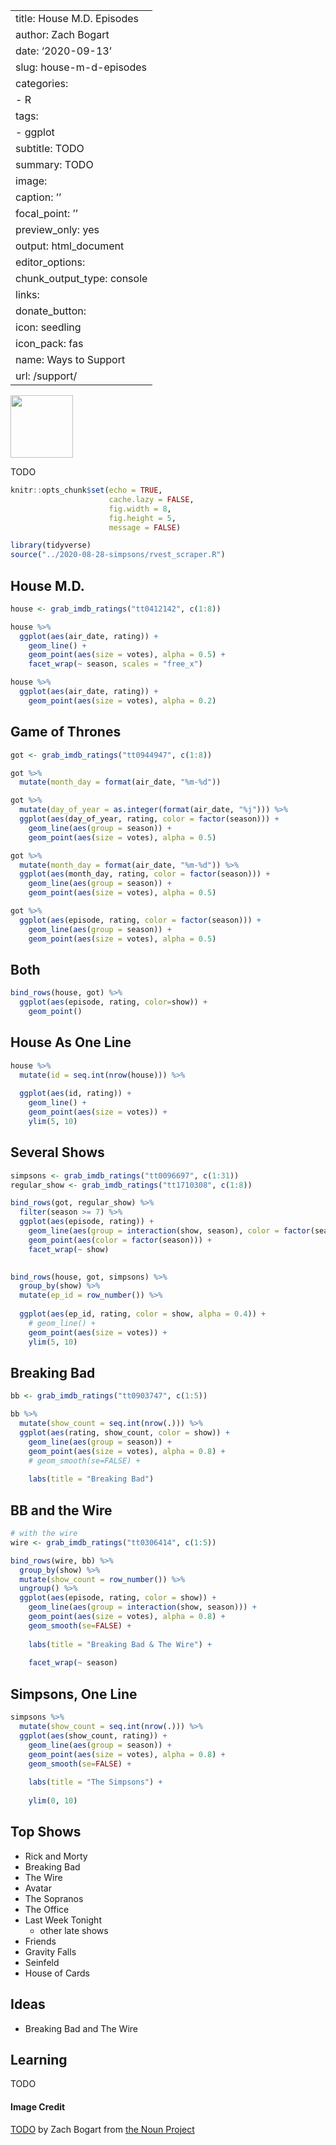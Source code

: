 <!--Notes
this is turning into an interesting exploration of a popular show
- got sidetracked by Game of Thrones, with their near-perfect ratings with their very low-rated last season
- Interested in exploring the progression of a show as on continuous line

-->

---
title: House M.D. Episodes
author: Zach Bogart
date: '2020-09-13'
slug: house-m-d-episodes
categories:
  - R
tags:
  - ggplot
subtitle: TODO
summary: TODO
image:
  caption: ''
  focal_point: ''
  preview_only: yes
output: html_document
editor_options:
  chunk_output_type: console
links:
  donate_button:
    icon: seedling
    icon_pack: fas
    name: Ways to Support
    url: /support/
---

<!-- Icon Image: Small -->
<img src="featured.png" width="100"/> 

<!--Starting Blurb-->
TODO

<!--Put actual work here-->
```r
knitr::opts_chunk$set(echo = TRUE, 
                      cache.lazy = FALSE,
                      fig.width = 8,
                      fig.height = 5,
                      message = FALSE)
```

```r
library(tidyverse)
source("../2020-08-28-simpsons/rvest_scraper.R")
```

## House M.D.

```r
house <- grab_imdb_ratings("tt0412142", c(1:8))
```

```r
house %>% 
  ggplot(aes(air_date, rating)) +
    geom_line() +
    geom_point(aes(size = votes), alpha = 0.5) +
    facet_wrap(~ season, scales = "free_x")

house %>% 
  ggplot(aes(air_date, rating)) +
    geom_point(aes(size = votes), alpha = 0.2)
```

## Game of Thrones

```r
got <- grab_imdb_ratings("tt0944947", c(1:8))

got %>% 
  mutate(month_day = format(air_date, "%m-%d"))
```

```r
got %>% 
  mutate(day_of_year = as.integer(format(air_date, "%j"))) %>% 
  ggplot(aes(day_of_year, rating, color = factor(season))) +
    geom_line(aes(group = season)) +
    geom_point(aes(size = votes), alpha = 0.5) 

got %>% 
  mutate(month_day = format(air_date, "%m-%d")) %>% 
  ggplot(aes(month_day, rating, color = factor(season))) +
    geom_line(aes(group = season)) +
    geom_point(aes(size = votes), alpha = 0.5) 

got %>% 
  ggplot(aes(episode, rating, color = factor(season))) +
    geom_line(aes(group = season)) +
    geom_point(aes(size = votes), alpha = 0.5) 
```

## Both

```r
bind_rows(house, got) %>% 
  ggplot(aes(episode, rating, color=show)) +
    geom_point()
```


## House As One Line

```r
house %>% 
  mutate(id = seq.int(nrow(house))) %>% 
  
  ggplot(aes(id, rating)) +
    geom_line() +
    geom_point(aes(size = votes)) +
    ylim(5, 10)
```

## Several Shows

```r
simpsons <- grab_imdb_ratings("tt0096697", c(1:31))
regular_show <- grab_imdb_ratings("tt1710308", c(1:8))
```


```r
bind_rows(got, regular_show) %>% 
  filter(season >= 7) %>% 
  ggplot(aes(episode, rating)) +
    geom_line(aes(group = interaction(show, season), color = factor(season), linetype = show)) +
    geom_point(aes(color = factor(season))) +
    facet_wrap(~ show)
    
```


```r
bind_rows(house, got, simpsons) %>% 
  group_by(show) %>% 
  mutate(ep_id = row_number()) %>% 
  
  ggplot(aes(ep_id, rating, color = show, alpha = 0.4)) +
    # geom_line() +
    geom_point(aes(size = votes)) +
    ylim(5, 10)
```

## Breaking Bad

```r
bb <- grab_imdb_ratings("tt0903747", c(1:5))

bb %>% 
  mutate(show_count = seq.int(nrow(.))) %>% 
  ggplot(aes(rating, show_count, color = show)) +
    geom_line(aes(group = season)) +
    geom_point(aes(size = votes), alpha = 0.8) +
    # geom_smooth(se=FALSE) +
  
    labs(title = "Breaking Bad") 
```

## BB and the Wire
```r
# with the wire
wire <- grab_imdb_ratings("tt0306414", c(1:5))

bind_rows(wire, bb) %>% 
  group_by(show) %>% 
  mutate(show_count = row_number()) %>% 
  ungroup() %>% 
  ggplot(aes(episode, rating, color = show)) +
    geom_line(aes(group = interaction(show, season))) +
    geom_point(aes(size = votes), alpha = 0.8) +
    geom_smooth(se=FALSE) +
  
    labs(title = "Breaking Bad & The Wire") +
  
    facet_wrap(~ season)
```


## Simpsons, One Line

```r
simpsons %>% 
  mutate(show_count = seq.int(nrow(.))) %>% 
  ggplot(aes(show_count, rating)) +
    geom_line(aes(group = season)) +
    geom_point(aes(size = votes), alpha = 0.8) +
    geom_smooth(se=FALSE) +
  
    labs(title = "The Simpsons") +
  
    ylim(0, 10)
```

## Top Shows

- Rick and Morty
- Breaking Bad
- The Wire
- Avatar
- The Sopranos
- The Office
- Last Week Tonight 
  - other late shows
- Friends
- Gravity Falls
- Seinfeld
- House of Cards

## Ideas

- Breaking Bad and The Wire

<!--Section on Learning (general notes that came up)-->
## Learning
TODO

<!--Noun Image Credit-->
#### Image Credit
[TODO](TODO) by Zach Bogart from [the Noun Project](https://thenounproject.com/)
